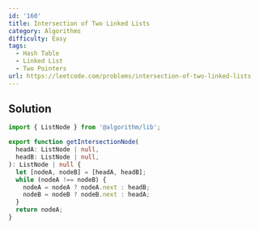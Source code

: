 ```yaml
---
id: '160'
title: Intersection of Two Linked Lists
category: Algorithms
difficulty: Easy
tags:
  - Hash Table
  - Linked List
  - Two Pointers
url: https://leetcode.com/problems/intersection-of-two-linked-lists
---
```


## Solution

```typescript filename="solution.ts" copy
import { ListNode } from '@algorithm/lib';

export function getIntersectionNode(
  headA: ListNode | null,
  headB: ListNode | null,
): ListNode | null {
  let [nodeA, nodeB] = [headA, headB];
  while (nodeA !== nodeB) {
    nodeA = nodeA ? nodeA.next : headB;
    nodeB = nodeB ? nodeB.next : headA;
  }
  return nodeA;
}
```
